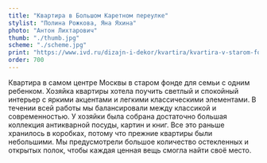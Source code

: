 ```yaml
---
title: "Квартира в Большом Каретном переулке"
stylist: "Полина Рожкова, Яна Яхина"
photo: "Антон Лихтарович"
thumb: "./thumb.jpg"
scheme: "./scheme.jpg"
print: "https://www.ivd.ru/dizajn-i-dekor/kvartira/kvartira-v-starom-fonde-s-belymi-stenami-i-yarkoj-mebelyu-72721"
order: 700
---
```

Квартира в самом центре Москвы в старом фонде для семьи с одним ребенком.
Хозяйка квартиры хотела поучить светлый и спокойный интерьер с яркими акцентами и легкими классическими элементами. В течении всей работы мы балансировали между классикой и современностью. У хозяйки была собрана достаточно большая коллекция антикварной посуды, картин и книг. Все это раньше хранилось в коробках, потому что прежние квартиры были небольшими. Мы предусмотрели большое количество остекленных и открытых полок, чтобы каждая ценная вещь смогла найти своё место.
